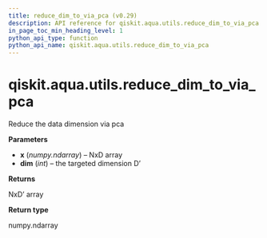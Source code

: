```yaml
---
title: reduce_dim_to_via_pca (v0.29)
description: API reference for qiskit.aqua.utils.reduce_dim_to_via_pca in qiskit v0.29
in_page_toc_min_heading_level: 1
python_api_type: function
python_api_name: qiskit.aqua.utils.reduce_dim_to_via_pca
---
```


<span id="qiskit-aqua-utils-reduce-dim-to-via-pca" />

# qiskit.aqua.utils.reduce\_dim\_to\_via\_pca

<Function id="qiskit.aqua.utils.reduce_dim_to_via_pca" isDedicatedPage={true} github="https://github.com/qiskit-community/qiskit-aqua/tree/stable/0.9/qiskit/aqua/utils/dataset_helper.py" signature="reduce_dim_to_via_pca(x, dim)">
  Reduce the data dimension via pca

  **Parameters**

  *   **x** (*numpy.ndarray*) – NxD array
  *   **dim** (*int*) – the targeted dimension D’

  **Returns**

  NxD’ array

  **Return type**

  numpy.ndarray
</Function>

